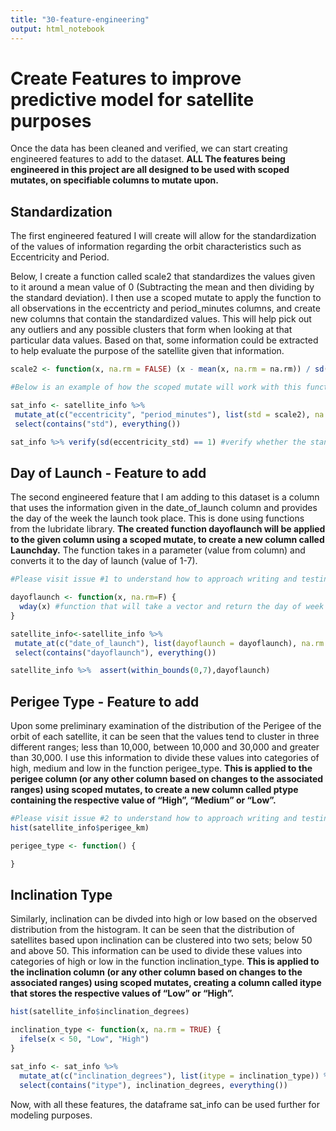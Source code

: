 ```yaml
---
title: "30-feature-engineering"
output: html_notebook
---
```


# Create Features to improve predictive model for satellite purposes

Once the data has been cleaned and verified, we can start creating engineered features to add to the dataset. **ALL The features being engineered in this project are all designed to be used with scoped mutates, on specifiable columns to mutate upon.** 

## Standardization

The first engineered featured I will create will allow for the standardization of the values of information regarding the orbit characteristics such as Eccentricity and Period. 

Below, I create a function called scale2 that standardizes the values given to it around a mean value of 0 (Subtracting the mean and then dividing by the standard deviation). I then use a scoped mutate to apply the function to all observations in the eccentricty and period_minutes columns, and create new columns that contain the standardized values. This will help pick out any outliers and any possible clusters that form when looking at that particular data values. Based on that, some information could be extracted to help evaluate the purpose of the satellite given that information.

```r
scale2 <- function(x, na.rm = FALSE) (x - mean(x, na.rm = na.rm)) / sd(x, na.rm = na.rm)

#Below is an example of how the scoped mutate will work with this function. Mutate at a specific column and pass through the function. Follow similar structure to add the remaining features to the dataframe. 

sat_info <- satellite_info %>%
 mutate_at(c("eccentricity", "period_minutes"), list(std = scale2), na.rm = TRUE) %>%
 select(contains("std"), everything())

sat_info %>% verify(sd(eccentricity_std) == 1) #verify whether the standard deviation of the now standardized data is 1. 

```

## Day of Launch - Feature to add

The second engineered feature that I am adding to this dataset is a column that uses the information given in the date_of_launch column and provides the day of the week the launch took place. This is done using functions from the lubridate library. **The created function dayoflaunch will be applied to the given column using a scoped mutate, to create a new column called Launchday.** The function takes in a parameter (value from column) and converts it to the day of launch (value of 1-7).

```r
#Please visit issue #1 to understand how to approach writing and testing this feature. The code chunk will not work until function has been created. 

dayoflaunch <- function(x, na.rm=F) {
  wday(x) #function that will take a vector and return the day of week as an int
}

satellite_info<-satellite_info %>%
 mutate_at(c("date_of_launch"), list(dayoflaunch = dayoflaunch), na.rm = TRUE) %>%
 select(contains("dayoflaunch"), everything())

satellite_info %>%  assert(within_bounds(0,7),dayoflaunch)
```

## Perigee Type - Feature to add

Upon some preliminary examination of the distribution of the Perigee of the orbit of each satellite, it can be seen that the values tend to cluster in three different ranges; less than 10,000, between 10,000 and 30,000 and greater than 30,000. I use this information to divide these values into categories of high, medium and low in the function perigee_type. **This is applied to the perigee column (or any other column based on changes to the associated ranges) using scoped mutates, to create a new column called ptype containing the respective value of "High", "Medium" or "Low".** 

```r
#Please visit issue #2 to understand how to approach writing and testing this feature. The code chunk will not work until function has been created. 
hist(satellite_info$perigee_km)

perigee_type <- function() {

}
```

## Inclination Type

Similarly, inclination can be divded into high or low based on the observed distribution from the histogram. It can be seen that the distribution of satellites based upon inclination can be clustered into two sets; below 50 and above 50. This information can be used to divide these values into categories of high or low in the function inclination_type. **This is applied to the inclination column (or any other column based on changes to the associated ranges) using scoped mutates, creating a column called itype that stores the respective values of "Low" or "High".**

```r

hist(satellite_info$inclination_degrees)

inclination_type <- function(x, na.rm = TRUE) {
  ifelse(x < 50, "Low", "High")
}

sat_info <- sat_info %>% 
  mutate_at(c("inclination_degrees"), list(itype = inclination_type)) %>% 
  select(contains("itype"), inclination_degrees, everything())
```

Now, with all these features, the dataframe sat_info can be used further for modeling purposes. 

